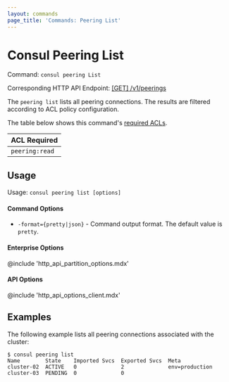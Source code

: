 ```yaml
---
layout: commands
page_title: 'Commands: Peering List'
---
```


# Consul Peering List

Command: `consul peering List`

Corresponding HTTP API Endpoint: [\[GET\] /v1/peerings](/api-docs/peering#list-all-peerings)

The `peering list` lists all peering connections.
The results are filtered according to ACL policy configuration.

The table below shows this command's [required ACLs](/api-docs#authentication).

| ACL Required |
| ------------ |
| `peering:read`  |

## Usage

Usage: `consul peering list [options]`

#### Command Options

- `-format={pretty|json}` - Command output format. The default value is `pretty`.

#### Enterprise Options

@include 'http_api_partition_options.mdx'

#### API Options

@include 'http_api_options_client.mdx'

## Examples

The following example lists all peering connections associated with the cluster:

```shell-session hideClipboard
$ consul peering list
Name        State    Imported Svcs  Exported Svcs  Meta
cluster-02  ACTIVE   0              2              env=production
cluster-03  PENDING  0              0
```

